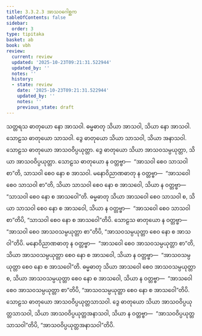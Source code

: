 ```yaml
---
title: 3.3.2.3 အာသဝဂေါစ္ဆက
tableOfContents: false
sidebar:
  order: 3
type: tipitaka
basket: ab
book: vbh
review:
  current: review
  updated: '2025-10-23T09:21:31.522944'
  updated_by: ''
  notes: ''
  history:
  - state: review
    date: '2025-10-23T09:21:31.522944'
    updated_by: ''
    notes: ''
    previous_state: draft
---
```



<ReviewStatus review={frontmatter.review} showDetails={true} />

<HypothesisAnnotation frontmatter={frontmatter} />

<DynamicBreadcrumb />

<Paragraph number="695" book="vbh">
သတ္တရသ ဓာတုယော နော အာသဝါ. ဓမ္မဓာတု သိယာ အာသဝါ, သိယာ နော အာသဝါ. သောဠသ ဓာတုယော သာသဝါ. ဒွေ ဓာတုယော သိယာ သာသဝါ, သိယာ အနာသဝါ. သောဠသ ဓာတုယော အာသဝဝိပ္ပယုတ္တာ. ဒွေ ဓာတုယော သိယာ အာသဝသမ္ပယုတ္တာ, သိယာ အာသဝဝိပ္ပယုတ္တာ. သောဠသ ဓာတုယော န ဝတ္တဗ္ဗာ—  “အာသဝါ စေဝ သာသဝါ စာ”တိ, သာသဝါ စေဝ နော စ အာသဝါ. မနောဝိညာဏဓာတု န ဝတ္တဗ္ဗာ—  “အာသဝေါ စေဝ သာသဝါ စာ”တိ, သိယာ သာသဝါ စေဝ နော စ အာသဝေါ, သိယာ န ဝတ္တဗ္ဗာ—  “သာသဝါ စေဝ နော စ အာသဝေါ”တိ. ဓမ္မဓာတု သိယာ အာသဝေါ စေဝ သာသဝါ စ, သိယာ သာသဝါ စေဝ နော စ အာသဝေါ, သိယာ န ဝတ္တဗ္ဗာ—  “အာသဝေါ စေဝ သာသဝါ စာ”တိပိ, “သာသဝါ စေဝ နော စ အာသဝေါ”တိပိ.
</Paragraph>

<Paragraph number="696" book="vbh">
သောဠသ ဓာတုယော န ဝတ္တဗ္ဗာ—  “အာသဝါ စေဝ အာသဝသမ္ပယုတ္တာ စာ”တိပိ, “အာသဝသမ္ပယုတ္တာ စေဝ နော စ အာသဝါ”တိပိ. မနောဝိညာဏဓာတု န ဝတ္တဗ္ဗာ—  “အာသဝေါ စေဝ အာသဝသမ္ပယုတ္တာ စာ”တိ, သိယာ အာသဝသမ္ပယုတ္တာ စေဝ နော စ အာသဝေါ, သိယာ န ဝတ္တဗ္ဗာ—  “အာသဝသမ္ပယုတ္တာ စေဝ နော စ အာသဝေါ”တိ. ဓမ္မဓာတု သိယာ အာသဝေါ စေဝ အာသဝသမ္ပယုတ္တာ စ, သိယာ အာသဝသမ္ပယုတ္တာ စေဝ နော စ အာသဝေါ, သိယာ န ဝတ္တဗ္ဗာ—  “အာသဝေါ စေဝ အာသဝသမ္ပယုတ္တာ စာ”တိပိ, “အာသဝသမ္ပယုတ္တာ စေဝ နော စ အာသဝေါ”တိပိ. သောဠသ ဓာတုယော အာသဝဝိပ္ပယုတ္တသာသဝါ. ဒွေ ဓာတုယော သိယာ အာသဝဝိပ္ပယုတ္တသာသဝါ, သိယာ အာသဝဝိပ္ပယုတ္တအနာသဝါ, သိယာ န ဝတ္တဗ္ဗာ—  “အာသဝဝိပ္ပယုတ္တသာသဝါ”တိပိ, “အာသဝဝိပ္ပယုတ္တအနာသဝါ”တိပိ.
</Paragraph>